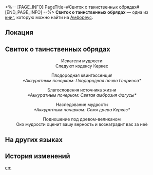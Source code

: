 <%-- [PAGE_INFO]
PageTitle=#Свиток о таинственных обрядах#
[END_PAGE_INFO] --%>
{{Дополнить}}
{{Книга Инфобокс
|id           = 449
|partIds      = 190751
|Название     = 
|Изображение  = Предмет Книга Амфореус 1.png
|Мир          = Амфореус
|Томов        = 1
|Автор        = <!--нужно добавить-->
|Описание     = Потрёпанный свиток. В нём говорится, как проводить какую-то давно забытую эзотерическую церемонию. Ко многим шагам тут и там написаны примечания от неизвестного автора.
|Том1         = {{tx}}
|Источник1    = {{tx|Отсутствует источник}}
|Персонажи    = 
|Фракции      = 
}}
'''Свиток о таинственных обрядах''' — одна из [[Книги|книг]], которую можно найти на [[Амфореус]].

==Локация==
{{Отметка карты|<!--название карты-->|<!--id отметки-->}}

==Свиток о таинственных обрядах==
<div align="center">Искатели мудрости<br />
Следуют кодексу Керкес

Плодородная квинтэссенция<br />
''*Аккуратным почерком: Плодородная почва Геориоса*''

Благословения источника жизни<br />
''*Аккуратным почерком: Святая амброзия Фагусы*''

Наследование мудрости<br />
''*Аккуратным почерком: Семя древа Керкес*''

Подношение под древом-великаном<br />
Око мудрости оценит вашу верность и вознаградит вас за неё</div>

==На других языках==
{{На других языках
|en   = Scroll of Mysterious Rites
|zhs  = 记载着神秘仪式的卷轴
|zht  = 記載著神秘儀式的卷軸
|ja   = 神秘的な儀式が記された書物
|ko   = 신비로운 의식이 기록된 문헌
|es   = Escrito de un ritual misterioso
|fr   = Parchemin rituel mystérieux
|ru   = Свиток о таинственных обрядах
|th   = ม้วนคัมภีร์พิธีกรรมลึกลับ
|vi   = Cuộn Sách Ghi Chép Nghi Thức Thần Bí
|de   = Schriftrolle mit geheimnisvollen Ritualen
|id   = Gulungan yang Mencatat Ritual Misterius
|pt   = Pergaminho de Ritos Misteriosos
}}

==История изменений==
{{История изменений|3.5}}

[[en:]]